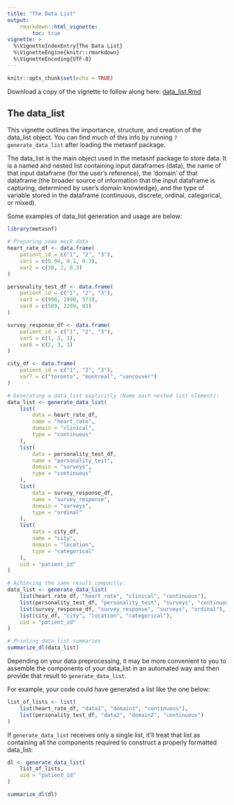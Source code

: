 ```yaml
---
title: "The Data List"
output:
    rmarkdown::html_vignette:
        toc: true
vignette: >
  %\VignetteIndexEntry{The Data List}
  %\VignetteEngine{knitr::rmarkdown}
  %\VignetteEncoding{UTF-8}
---
```


```r
knitr::opts_chunk$set(echo = TRUE)
```

Download a copy of the vignette to follow along here: [data_list.Rmd](https://raw.githubusercontent.com/BRANCHlab/metasnf/main/vignettes/data_list.Rmd)

## The data_list

This vignette outlines the importance, structure, and creation of the data_list object.
You can find much of this info by running `?generate_data_list` after loading the metasnf package.

The data_list is the main object used in the metasnf package to store data.
It is a named and nested list containing input dataframes (data), the name of that input dataframe (for the user's reference), the 'domain' of that dataframe (the broader source of information that the input dataframe is capturing, determined by user's domain knowledge), and the type of variable stored in the dataframe (continuous, discrete, ordinal, categorical, or mixed).

Some examples of data_list generation and usage are below:

```r
library(metasnf)

# Preparing some mock data
heart_rate_df <- data.frame(
    patient_id = c("1", "2", "3"),
    var1 = c(0.04, 0.1, 0.3),
    var2 = c(30, 2, 0.3)
)

personality_test_df <- data.frame(
    patient_id = c("1", "2", "3"),
    var3 = c(900, 1990, 373),
    var4 = c(509, 2209, 83)
)

survey_response_df <- data.frame(
    patient_id = c("1", "2", "3"),
    var5 = c(1, 3, 3),
    var6 = c(2, 3, 3)
)

city_df <- data.frame(
    patient_id = c("1", "2", "3"),
    var7 = c("toronto", "montreal", "vancouver")
)

# Generating a data_list explicitly (Name each nested list element):
data_list <- generate_data_list(
    list(
        data = heart_rate_df,
        name = "heart_rate",
        domain = "clinical",
        type = "continuous"
    ),
    list(
        data = personality_test_df,
        name = "personality_test",
        domain = "surveys",
        type = "continuous"
    ),
    list(
        data = survey_response_df,
        name = "survey_response",
        domain = "surveys",
        type = "ordinal"
    ),
    list(
        data = city_df,
        name = "city",
        domain = "location",
        type = "categorical"
    ),
    uid = "patient_id"
)

# Achieving the same result compactly:
data_list <- generate_data_list(
    list(heart_rate_df, "heart_rate", "clinical", "continuous"),
    list(personality_test_df, "personality_test", "surveys", "continuous"),
    list(survey_response_df, "survey_response", "surveys", "ordinal"),
    list(city_df, "city", "location", "categorical"),
    uid = "patient_id"
)

# Printing data_list summaries
summarize_dl(data_list)
```

Depending on your data preprocessing, it may be more convenient to you to assemble the components of your data_list in an automated way and then provide that result to `generate_data_list`.

For example, your code could have generated a list like the one below:

```r
list_of_lists <- list(
    list(heart_rate_df, "data1", "domain1", "continuous"),
    list(personality_test_df, "data2", "domain2", "continuous")
)
```

If `generate_data_list` receives only a single list, it'll treat that list as containing all the components required to construct a properly formatted data_list:

```r
dl <- generate_data_list(
    list_of_lists,
    uid = "patient_id"
)

summarize_dl(dl)
```
